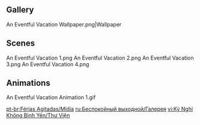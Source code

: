 {{Event Tabs}}
==Gallery==
<gallery>
An Eventful Vacation Wallpaper.png|Wallpaper
</gallery>

==Scenes==
<gallery>
An Eventful Vacation 1.png
An Eventful Vacation 2.png
An Eventful Vacation 3.png
An Eventful Vacation 4.png
</gallery>

==Animations==
<gallery>
An Eventful Vacation Animation 1.gif
</gallery>

[[pt-br:Férias Agitadas/Mídia]]
[[ru:Беспокойный выходной/Галерея]]
[[vi:Kỳ Nghỉ Không Bình Yên/Thư Viện]]